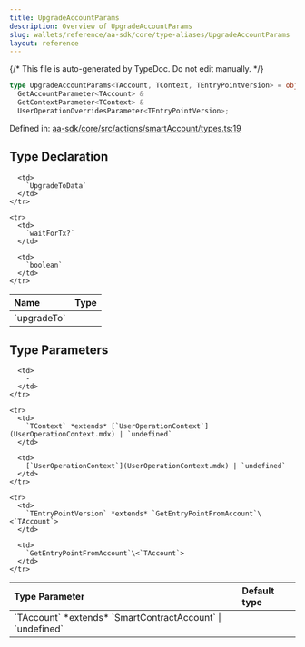 ```yaml
---
title: UpgradeAccountParams
description: Overview of UpgradeAccountParams
slug: wallets/reference/aa-sdk/core/type-aliases/UpgradeAccountParams
layout: reference
---
```


{/* This file is auto-generated by TypeDoc. Do not edit manually. */}

```ts
type UpgradeAccountParams<TAccount, TContext, TEntryPointVersion> = object &
  GetAccountParameter<TAccount> &
  GetContextParameter<TContext> &
  UserOperationOverridesParameter<TEntryPointVersion>;
```

Defined in: [aa-sdk/core/src/actions/smartAccount/types.ts:19](https://github.com/alchemyplatform/aa-sdk/blob/0cc60e9f694c242d91befdaa2f26cdec3ee389c5/aa-sdk/core/src/actions/smartAccount/types.ts#L19)

## Type Declaration

<table>
  <thead>
    <tr>
      <th align="left">Name</th>
      <th align="left">Type</th>
    </tr>
  </thead>

  <tbody>
    <tr>
      <td>
        `upgradeTo`
      </td>

      <td>
        `UpgradeToData`
      </td>
    </tr>

    <tr>
      <td>
        `waitForTx?`
      </td>

      <td>
        `boolean`
      </td>
    </tr>

  </tbody>
</table>

## Type Parameters

<table>
  <thead>
    <tr>
      <th align="left">Type Parameter</th>
      <th align="left">Default type</th>
    </tr>
  </thead>

  <tbody>
    <tr>
      <td>
        `TAccount` *extends* `SmartContractAccount` | `undefined`
      </td>

      <td>
        ‐
      </td>
    </tr>

    <tr>
      <td>
        `TContext` *extends* [`UserOperationContext`](UserOperationContext.mdx) | `undefined`
      </td>

      <td>
        [`UserOperationContext`](UserOperationContext.mdx) | `undefined`
      </td>
    </tr>

    <tr>
      <td>
        `TEntryPointVersion` *extends* `GetEntryPointFromAccount`\<`TAccount`>
      </td>

      <td>
        `GetEntryPointFromAccount`\<`TAccount`>
      </td>
    </tr>

  </tbody>
</table>
